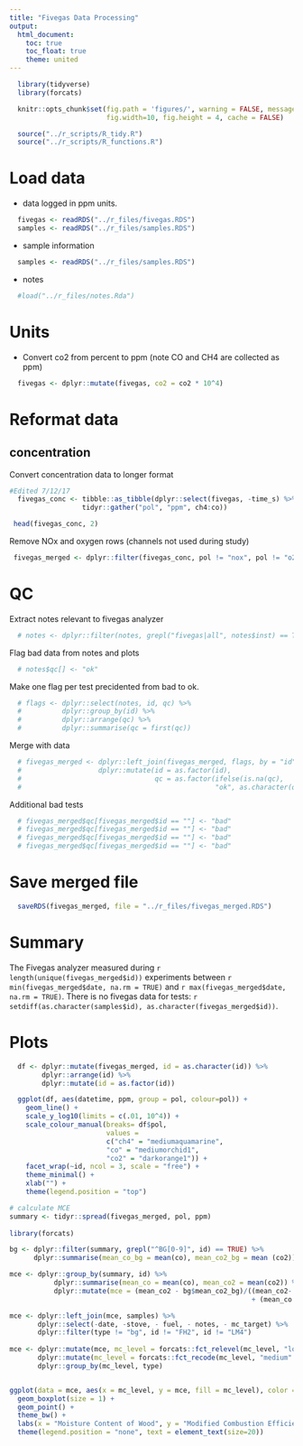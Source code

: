 ```yaml
---
title: "Fivegas Data Processing"
output:
  html_document:
    toc: true
    toc_float: true
    theme: united
---
```


```r
  library(tidyverse)
  library(forcats)
```

```r
  knitr::opts_chunk$set(fig.path = 'figures/', warning = FALSE, message = FALSE,
                        fig.width=10, fig.height = 4, cache = FALSE)
```

```r
  source("../r_scripts/R_tidy.R")
  source("../r_scripts/R_functions.R")
```

# Load data

* data logged in ppm units.

```r
  fivegas <- readRDS("../r_files/fivegas.RDS")
  samples <- readRDS("../r_files/samples.RDS")
```

* sample information

```r
  samples <- readRDS("../r_files/samples.RDS")
```

* notes

```r
  #load("../r_files/notes.Rda")
```

# Units

* Convert co2 from percent to ppm (note CO and CH4 are collected as ppm)

```r
  fivegas <- dplyr::mutate(fivegas, co2 = co2 * 10^4)
```

# Reformat data

## concentration

Convert concentration data to longer format

```r
#Edited 7/12/17   
  fivegas_conc <- tibble::as_tibble(dplyr::select(fivegas, -time_s) %>%
                  tidyr::gather("pol", "ppm", ch4:co))
```

```r
 head(fivegas_conc, 2)
```

Remove NOx and oxygen rows (channels not used during study)

```r
 fivegas_merged <- dplyr::filter(fivegas_conc, pol != "nox", pol != "o2")
```

# QC

Extract notes relevant to  fivegas analyzer

```r
  # notes <- dplyr::filter(notes, grepl("fivegas|all", notes$inst) == TRUE)
```

Flag bad data from notes and plots

```r
  # notes$qc[] <- "ok"
```

Make one flag per test precidented from bad to ok.

```r
  # flags <- dplyr::select(notes, id, qc) %>%
  #          dplyr::group_by(id) %>%
  #          dplyr::arrange(qc) %>%
  #          dplyr::summarise(qc = first(qc))
```

Merge with data

```r
  # fivegas_merged <- dplyr::left_join(fivegas_merged, flags, by = "id") %>%
  #                   dplyr::mutate(id = as.factor(id),
  #                                 qc = as.factor(ifelse(is.na(qc),
  #                                                "ok", as.character(qc))))

```

Additional bad tests

```r
  # fivegas_merged$qc[fivegas_merged$id == ""] <- "bad"
  # fivegas_merged$qc[fivegas_merged$id == ""] <- "bad"
  # fivegas_merged$qc[fivegas_merged$id == ""] <- "bad"
  # fivegas_merged$qc[fivegas_merged$id == ""] <- "bad"
```

# Save merged file

```r
  saveRDS(fivegas_merged, file = "../r_files/fivegas_merged.RDS")
```

# Summary

The Fivegas analyzer measured during `r length(unique(fivegas_merged$id))` experiments between `r min(fivegas_merged$date, na.rm = TRUE)` and `r max(fivegas_merged$date, na.rm = TRUE)`. There is no fivegas data for tests: `r setdiff(as.character(samples$id), as.character(fivegas_merged$id))`.

# Plots

```r
  df <- dplyr::mutate(fivegas_merged, id = as.character(id)) %>%
        dplyr::arrange(id) %>%
        dplyr::mutate(id = as.factor(id))

  ggplot(df, aes(datetime, ppm, group = pol, colour=pol)) + 
    geom_line() +
    scale_y_log10(limits = c(.01, 10^4)) +
    scale_colour_manual(breaks= df$pol,
                        values = 
                        c("ch4" = "mediumaquamarine",
                        "co" = "mediumorchid1",
                        "co2" = "darkorange1")) +
    facet_wrap(~id, ncol = 3, scale = "free") +
    theme_minimal() +
    xlab("") +
    theme(legend.position = "top")
```
```r
# calculate MCE
summary <- tidyr::spread(fivegas_merged, pol, ppm)
           
library(forcats)

bg <- dplyr::filter(summary, grepl("^BG[0-9]", id) == TRUE) %>%
      dplyr::summarise(mean_co_bg = mean(co), mean_co2_bg = mean (co2))

mce <- dplyr::group_by(summary, id) %>%
           dplyr::summarise(mean_co = mean(co), mean_co2 = mean(co2)) %>%
           dplyr::mutate(mce = (mean_co2 - bg$mean_co2_bg)/((mean_co2- bg$mean_co2_bg)
                                                            + (mean_co - bg$mean_co_bg)))

mce <- dplyr::left_join(mce, samples) %>%
       dplyr::select(-date, -stove, - fuel, - notes, - mc_target) %>%
       dplyr::filter(type != "bg", id != "FH2", id != "LM4")
       
mce <- dplyr::mutate(mce, mc_level = forcats::fct_relevel(mc_level, "low", "med", "high")) %>%
       dplyr::mutate(mc_level = forcats::fct_recode(mc_level, "medium" = "med")) %>%
       dplyr::group_by(mc_level, type)


ggplot(data = mce, aes(x = mc_level, y = mce, fill = mc_level), color = "black") +
  geom_boxplot(size = 1) +
  geom_point() +
  theme_bw() +
  labs(x = "Moisture Content of Wood", y = "Modified Combustion Efficiency (%)") +
  theme(legend.position = "none", text = element_text(size=20))
```

